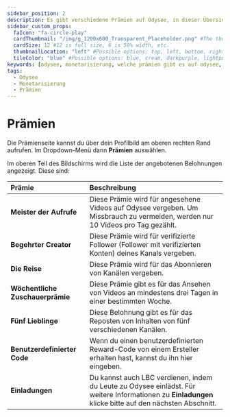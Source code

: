 ---
sidebar_position: 2
description: Es gibt verschiedene Prämien auf Odysee, in dieser Übersicht erfährst du alles zu den Prämien-Typen.
sidebar_custom_props:
  faIcon: "fa-circle-play"
  cardThumbnail: "/img/g_1200x600_Transparent_Placeholder.png" #The thumbnail on the category card.
  cardSize: 12 #12 is full size, 6 is 50% width, etc.
  thumbnailLocation: "left" #Possible options: top, left, bottom, right, none
  tileColor: "blue" #Possible options: blue, cream, darkpurple, lightpurple, mauve, orange, pink, none
keywords: [odysee, monetarisierung, welche prämien gibt es auf odysee, was gibt es für arten von prämien, was machen prämien auf odysee, beschreibung der prämien auf odysee, odysee prämien beschreibung, was machen prämien auf odysee]
tags:
  - Odysee
  - Monetarisierung
  - Prämien
---

# Prämien

Die Prämienseite kannst du über dein Profilbild am oberen rechten Rand aufrufen. Im Dropdown-Menü dann **Prämien** auswählen.

Im oberen Teil des Bildschirms wird die Liste der angebotenen Belohnungen angezeigt. Diese sind:

|Prämie| Beschreibung |
|:-|:-|
| **Meister der Aufrufe** | Diese Prämie wird für angesehene Videos auf Odysee vergeben. Um Missbrauch zu vermeiden, werden nur 10 Videos pro Tag gezählt. |
| **Begehrter Creator** | Diese Prämie wird für verifizierte Follower (Follower mit verifizierten Konten) deines Kanals vergeben. |
| **Die Reise** | Diese Prämie wird für das Abonnieren von Kanälen vergeben. |
| **Wöchentliche Zuschauerprämie** | Diese Prämie gibt es für das Ansehen von Videos an mindestens drei Tagen in einer bestimmten Woche. |
| **Fünf Lieblinge**  | Diese Belohnung gibt es für das Reposten von Inhalten von fünf verschiedenen Kanälen. |
| **Benutzerdefinierter Code** | Wenn du einen benutzerdefinierten Reward-Code von einem Ersteller erhalten hast, kannst du ihn hier eingeben. |
| **Einladungen** | Du kannst auch LBC verdienen, indem du Leute zu Odysee einlädst. Für weitere Informationen zu **Einladungen** klicke bitte auf den nächsten Abschnitt. |
